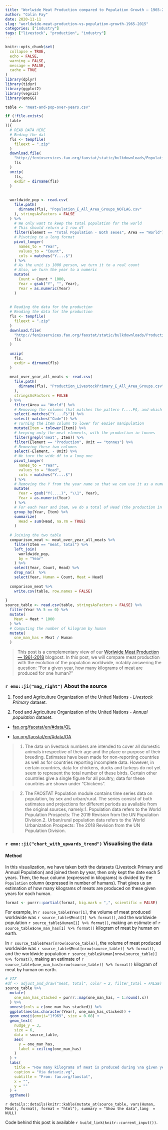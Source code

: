 ```yaml
---
title: "Worlwide Meat Production compared to Population Growth — 1965-2015"
author: "Colin Fay"
date: 2020-11-11
slug: "worldwide-meat-production-vs-population-growth-1965-2015"
categories: ["industry"]
tags: ["livestock", "production", "industry"]
---
```


```r
knitr::opts_chunk$set(
  collapse = TRUE, 
  echo = FALSE, 
  warning = FALSE, 
  message = FALSE, 
  cache = TRUE
)
library(dplyr)
library(tidyr)
library(ggplot2)
library(vegviz)
library(emoGG)

table <- "meat-and-pop-over-years.csv"

if (!file.exists(
  table
)){
  # READ DATA HERE
  # Reding the dat
  fls <- tempfile(
    fileext = ".zip"
  )
  download.file(
    "http://fenixservices.fao.org/faostat/static/bulkdownloads/Population_E_All_Area_Groups.zip", 
    fls
  )
  unzip(
    fls,
    exdir = dirname(fls)
  )
  
  
  worldwide_pop <- read.csv(
    file.path(
      dirname(fls), "Population_E_All_Area_Groups_NOFLAG.csv"
    ), stringsAsFactors = FALSE
  ) %>%
    # We only want to keep the total population for the world
    # This should return a 1 row df
    filter(Element == "Total Population - Both sexes", Area == "World") %>%
    # Pivoting to a long format
    pivot_longer(
      names_to = "Year", 
      values_to = "Count", 
      cols = matches("Y....$")
    ) %>%
    # As the unit is 1000 person, we turn it to a real count
    # Also, we turn the year to a numeric
    mutate(
      Count = Count * 1000, 
      Year = gsub("Y", "", Year), 
      Year = as.numeric(Year)
    )
  
  
  # Reading the data for the production
  # Reading the data for the production
  fls <- tempfile(
    fileext = ".zip"
  )
  download.file(
    "http://fenixservices.fao.org/faostat/static/bulkdownloads/Production_LivestockPrimary_E_All_Area_Groups.zip", 
    fls
  )
  
  unzip(
    fls,
    exdir = dirname(fls)
  )
  
  meat_over_year_all_meats <- read.csv(
    file.path(
      dirname(fls), "Production_LivestockPrimary_E_All_Area_Groups.csv"
    ),
    stringsAsFactors = FALSE
  ) %>%
    filter(Area == "World") %>%
    # Removing the columns that matches the pattern Y....F$, and which are encoded
    select(-matches("Y....F$")) %>%
    select(-matches("Code")) %>%
    # Turning the item column to lower for easier manipulation
    mutate(Item = tolower(Item)) %>%
    # keeping only the meat elements, with the production in tonnes
    filter(grepl('meat', Item)) %>%
    filter(Element == "Production", Unit == "tonnes") %>% 
    # Removing these two columns
    select(-Element, - Unit) %>%
    # We turn the wide df to a long one
    pivot_longer(
      names_to = "Year", 
      values_to = "Head", 
      cols = matches("Y....$")
    ) %>%
    # Removing the Y from the year name so that we can use it as a numeric
    mutate(
      Year = gsub("Y(....)", "\\1", Year), 
      Year = as.numeric(Year)
    ) %>%
    # For each Year and item, we do a total of Head (the production in tonnes)
    group_by(Year, Item) %>%
    summarize(
      Head = sum(Head, na.rm = TRUE)
    )
  
  # Joining the two table
  comparison_meat <- meat_over_year_all_meats %>%
    filter(Item == "meat, total") %>%
    left_join(
      worldwide_pop, 
      by = "Year"
    ) %>%
    select(Year, Count, Head) %>%
    drop_na()  %>%
    select(Year, Human = Count, Meat = Head)
  
  comparison_meat %>%
    write.csv(table, row.names = FALSE)
  
}
source_table <- read.csv(table, stringsAsFactors = FALSE) %>%
  filter(Year %% 5 == 0) %>%
  mutate(
    Meat = Meat * 1000
  ) %>%
  # Computing the number of kilogram by human
  mutate(
    one_man_has = Meat / Human
  )

```

> This post is a complementary view of our [Worlwide Meat Production — 1961-2018](https://dataviz.vg/post/greenhouse-by-diet-2000kcal/) blogpost.
In this post, we will compare meat production with the evolution of the population worldwide, notably answering the question: 
"For a given year, how many kilograms of meat are produced for one human?"

### `r emo::ji("mag_right")` About the source 

::: {.source}
1. Food and Agriculture Organization of the United Nations - _Livestock Primary_ dataset.

2. Food and Agriculture Organization of the United Nations - _Annual population_ dataset.
::: 

::: {.link}
+ [fao.org/faostat/en/#data/QL](https://www.fao.org/faostat/en/#data/QL)

+ [fao.org/faostat/en/#data/OA](http://www.fao.org/faostat/en/#data/OA)
:::

::: {.count}
> 1. The data on livestock numbers are intended to cover all domestic animals irrespective of their age and the place or purpose of their breeding. Estimates have been made for non-reporting countries as well as for countries reporting incomplete data. However, in certain countries, data for chickens, ducks and turkeys do not yet seem to represent the total number of these birds. Certain other countries give a single figure for all poultry; data for these countries are shown under “Chickens”.

> 2. The FAOSTAT Population module contains time series data on population, by sex and urban/rural. The series consist of both estimates and projections for different periods as available from the original sources, namely:1. Population data refers to the World Population Prospects: The 2019 Revision from the UN Population Division.2. Urban/rural population data refers to the World Urbanization Prospects: The 2018 Revision from the UN Population Division.
:::


### `r emo::ji("chart_with_upwards_trend")` Visualising the data

#### Method

In this visualization, we have taken both the datasets (Livestock Primary and Annual Population) and joined them by year, then only kept the date each 5 years. 
Then, the `Meat` column (expressed in kilograms) is divided by the `Population` column (expressed in number of humans). 
That gives us an estimation of how many kilograms of meats are produced on these given years for each human.

```r
format <- purrr::partial(format, big.mark = ",", scientific = FALSE)
```


For example, in `r source_table$Year[1]`, the volume of meat produced worldwide was `r source_table$Meat[1] %>% format()`, and the worldwide population `r source_table$Human[1] %>% format()`, making an estimate of `r source_table$one_man_has[1] %>% format()` kilogram of meat by human on earth. 

In `r source_table$Year[nrow(source_table)]`, the volume of meat produced worldwide was `r source_table$Meat[nrow(source_table)] %>% format()`, and the worldwide population `r source_table$Human[nrow(source_table)] %>% format()`, making an estimate of `r source_table$one_man_has[nrow(source_table)] %>% format()` kilogram of meat by human on earth. 


```r
# VIZ
#df <- adjust_and_draw("meat, total", color = 2, filter_total = FALSE)
source_table %>%
  mutate(
    one_man_has_stacked = purrr::map(one_man_has, ~ 1:round(.x))
  ) %>% 
  unnest(cols = c(one_man_has_stacked)) %>%
  ggplot(aes(as.character(Year), one_man_has_stacked)) + 
  geom_emoji(emoji="1f969", size = 0.08) + 
  geom_text(
    nudge_y = 3,
    size = 6,
    data = source_table, 
    aes(
      y = one_man_has, 
      label = ceiling(one_man_has)
    )
  ) + 
  labs(
    title = "How many kilograms of meat is produced during \na given year for one human? 1965-2015",
    caption = "Via dataviz.vg",
    subtitle = "From: fao.org/faostat",
    x = "",
    y = ""
  ) +  
  ggtheme()
```

`r details::details(knitr::kable(mutate_at(source_table, vars(Human, Meat), format), format = "html"), summary = "Show the data",lang  = NULL)`

::: {.code}
Code behind this post is available `r build_link(knitr::current_input())`. 
:::
